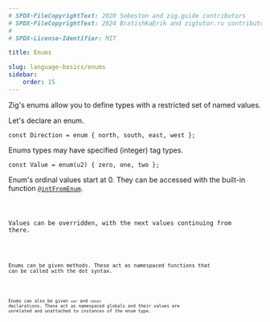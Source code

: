 ```yaml
---
# SPDX-FileCopyrightText: 2020 Sobeston and zig.guide contributors
# SPDX-FileCopyrightText: 2024 BratishkaErik and zigtutor.ru contributors
#
# SPDX-License-Identifier: MIT

title: Enums

slug: language-basics/enums
sidebar:
    order: 15
---
```




Zig's enums allow you to define types with a restricted set of named values.

Let's declare an enum.

```zig
const Direction = enum { north, south, east, west };
```

Enums types may have specified (integer) tag types.

```zig
const Value = enum(u2) { zero, one, two };
```

Enum's ordinal values start at 0. They can be accessed with the built-in
function
[`@intFromEnum`](https://ziglang.org/documentation/master/#intFromEnum).

<Code code={EnumOrdinal} collapse="1-4" lang="zig"/>

Values can be overridden, with the next values continuing from there.

<Code code={EnumOrdinalOverride} collapse="1-2" lang="zig"/>

Enums can be given methods. These act as namespaced functions that can be called
with the dot syntax.

<Code code={EnumMethods} collapse="1-2" lang="zig"/>

Enums can also be given `var` and `const` declarations. These act as namespaced
globals and their values are unrelated and unattached to instances of the enum
type.

<Code code={EnumDeclarations} collapse="1-2" lang="zig"/>
